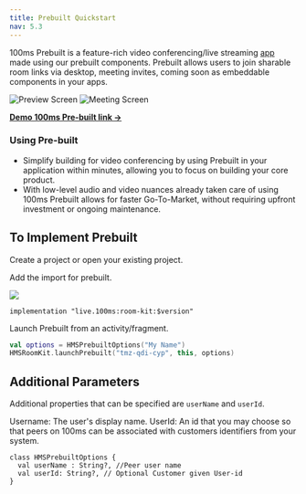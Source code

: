 ```yaml
---
title: Prebuilt Quickstart
nav: 5.3
---
```


100ms Prebuilt is a feature-rich video conferencing/live streaming [app](https://github.com/100mslive/AndroidPrebuiltDemo/) made using our prebuilt components. Prebuilt allows users to join sharable room links via desktop, meeting invites, coming soon as embeddable components in your apps.

![Preview Screen](/docs/v2/prebuilt_scr1.png)
![Meeting Screen](/docs/v2/prebuilt_scr2.png)

[**Demo 100ms Pre-built link →**](https://examples-videoconferencing.app.100ms.live/meeting/tmz-qdi-cyp)

### Using Pre-built

-   Simplify building for video conferencing by using Prebuilt in your application within minutes, allowing you to focus on building your core product.
-   With low-level audio and video nuances already taken care of using 100ms Prebuilt allows for faster Go-To-Market, without requiring upfront investment or ongoing maintenance.

## To Implement Prebuilt

Create a project or open your existing project.

Add the import for prebuilt.

[![](https://img.shields.io/badge/dynamic/xml.svg?label=100ms-Prebuilt&color=blue&query=%2F%2Fmetadata%2Fversioning%2Flatest&url=https%3A%2F%2Frepo1.maven.org%2Fmaven2%2Flive%2F100ms%2Froom-kit%2Fmaven-metadata.xml)](https://jitpack.io/#100mslive/room-kit)

`implementation "live.100ms:room-kit:$version"`

Launch Prebuilt from an activity/fragment.

```kotlin
val options = HMSPrebuiltOptions("My Name")
HMSRoomKit.launchPrebuilt("tmz-qdi-cyp", this, options)
```

## Additional Parameters
Additional properties that can be specified are `userName` and `userId`.

Username: The user's display name.
UserId: An id that you may choose so that peers on 100ms can be associated with customers identifiers from your system.

```
class HMSPrebuiltOptions {
  val userName : String?, //Peer user name
  val userId: String?, // Optional Customer given User-id
}

```
